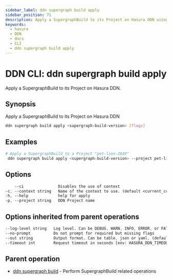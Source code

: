 ```yaml
---
sidebar_label: ddn supergraph build apply
sidebar_position: 71
description: Apply a SupergraphBuild to its Project on Hasura DDN using the DDN CLI
keywords:
  - hasura
  - DDN
  - docs
  - CLI
  - ddn supergraph build apply
---
```


# DDN CLI: ddn supergraph build apply

Apply a SupergraphBuild to its Project on Hasura DDN.

## Synopsis

Apply a SupergraphBuild to its Project on Hasura DDN

```bash
ddn supergraph build apply <supergraph-build-version> [flags]
```

## Examples

```bash
# Apply a SupergraphBuild to a Project "pet-lion-2649"
 ddn supergraph build apply <supergraph-build-version> --project pet-lion-2649
```

## Options

```sass
    --ci               Disables the use of context
-c, --context string   Name of the context to use. (default <current_context>)
-h, --help             help for apply
-p, --project string   DDN Project name
```

## Options inherited from parent operations

```sass
--log-level string   Log level. Can be DEBUG, WARN, INFO, ERROR, or FATAL. (default "INFO")
--no-prompt          Do not prompt for required but missing flags
--out string         Output format. Can be table, json or yaml. (default "table")
--timeout int        Request timeout in seconds [env: HASURA_DDN_TIMEOUT] (default 100)
```

## Parent operation

- [ddn supergraph build](/cli/commands/ddn_supergraph_build) - Perform SupergraphBuild related operations
